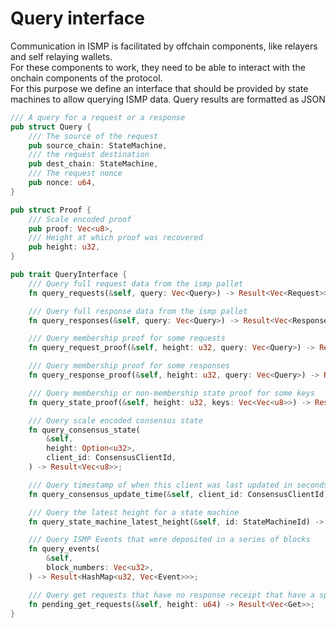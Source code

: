 # Query interface

Communication in ISMP is facilitated by offchain components, like relayers and self relaying wallets.  
For these components to work, they need to be able to interact with the onchain components
of the protocol.  
For this purpose we define an interface that should be provided by state machines to allow querying ISMP data.
Query results are formatted as JSON

```rust
/// A query for a request or a response
pub struct Query {
    /// The source of the request
    pub source_chain: StateMachine,
    /// the request destination
    pub dest_chain: StateMachine,
    /// The request nonce
    pub nonce: u64,
}

pub struct Proof {
    /// Scale encoded proof
    pub proof: Vec<u8>,
    /// Height at which proof was recovered
    pub height: u32,
}

pub trait QueryInterface {
    /// Query full request data from the ismp pallet
    fn query_requests(&self, query: Vec<Query>) -> Result<Vec<Request>>;

    /// Query full response data from the ismp pallet
    fn query_responses(&self, query: Vec<Query>) -> Result<Vec<Response>>;

    /// Query membership proof for some requests
    fn query_request_proof(&self, height: u32, query: Vec<Query>) -> Result<Proof>;

    /// Query membership proof for some responses
    fn query_response_proof(&self, height: u32, query: Vec<Query>) -> Result<Proof>;

    /// Query membership or non-membership state proof for some keys
    fn query_state_proof(&self, height: u32, keys: Vec<Vec<u8>>) -> Result<Proof>;

    /// Query scale encoded consensus state
    fn query_consensus_state(
        &self,
        height: Option<u32>,
        client_id: ConsensusClientId,
    ) -> Result<Vec<u8>>;

    /// Query timestamp of when this client was last updated in seconds
    fn query_consensus_update_time(&self, client_id: ConsensusClientId) -> Result<u64>;

    /// Query the latest height for a state machine
    fn query_state_machine_latest_height(&self, id: StateMachineId) -> Result<u64>;

    /// Query ISMP Events that were deposited in a series of blocks
    fn query_events(
        &self,
        block_numbers: Vec<u32>,
    ) -> Result<HashMap<u32, Vec<Event>>>;

    /// Query get requests that have no response receipt that have a specified retrieval height <=  `height`.
    fn pending_get_requests(&self, height: u64) -> Result<Vec<Get>>;
}
```
